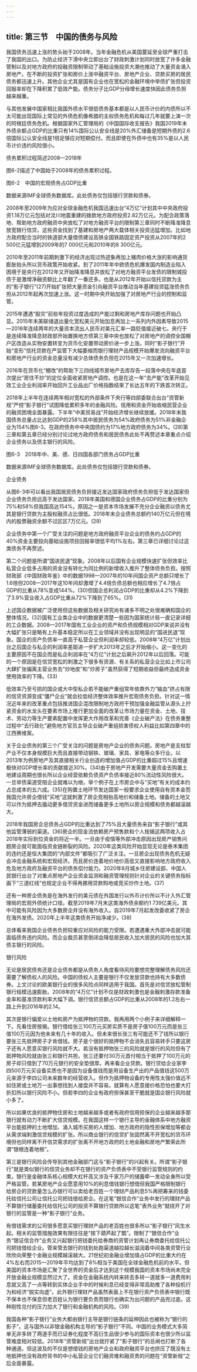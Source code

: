 ```yaml
---
---
---
```

title: 第三节　中国的债务与风险
---




我国债务迅速上涨的势头始于2008年。当年金融危机从美国蔓延至全球严重打击了我国的出口。为防止经济下滑中央立即出台了财政刺激计划同时放宽了许多金融管制以及对地方政府的投融资限制带动了基础设施投资大潮也推动了大量资金涌入房地产。在不断的投资扩张和房价上涨中融资平台、房地产企业、贷款买房的居民债务都迅速上升。其他企业尤其是国有企业也在宽松的金融环境中举债扩张但投资回报率却在下降积累了低效产能。债务分子比GDP分母增长速度快因此债务负担越来越重。

与其他发展中国家相比我国外债水平很低债务基本都是以人民币计价的内债所以不太可能出现国际上常见的外债危机像希腊的主权债务危机和每过几年就要上演一次的阿根廷债务危机。根据国家外汇管理局的《中国国际收支报告》我国2019年末外债余额占GDP的比重只有14%国际公认安全线是20%外汇储备是短期外债的2.6倍国际公认安全线是1倍足够应对短期偿付。而且即使在外债中也有35%是以人民币计价违约风险很小。


债务累积过程简述2008—2018年


图6-2描述了中国始于2008年的债务累积过程。



图6-2　中国的宏观债务占GDP比重

数据来源IMF全球债务数据库。此处债务仅包括银行贷款和债券。



2008年至2009年为应对全球金融危机我国迅速出台“4万亿”计划其中中央政府投资1.18万亿元包括对汶川地震重建的拨款地方政府投资2.82万亿元。为配合政策落地、帮助地方政府融资中央放松了对地方融资平台的限制第三章同时不断降准降息放宽银行信贷。这些资金找到了基建和房地产两大载体相关投资迅猛增加。比如地方政府配合当时的铁道部大量借债建设高铁全国铁路固定资产投资从2007年的2 500亿元猛增到2009年的7 000亿元和2010年的8 300亿元。

2010年至2011年前期刺激下的经济出现过热迹象再加上猪肉价格大涨的影响通货膨胀抬头所以货币政策开始收紧。到了2011年年中欧债危机爆发国内制造业陷入困境于是央行在2012年又开始降准降息并放松了对地方融资平台发债的限制城投债于是激增净融资额比上年翻了一番还多。也是从2012年开始以信托贷款为主的“影子银行”(27)开始扩张把大量资金引向融资平台推动当年基建投资猛涨债务负担从2012年起再次加速上涨。这一时期中央开始加强了对房地产行业的控制和监管。

2015年遭遇“股灾”前些年投资过度造成的产能过剩和房地产库存问题也开始凸显。2015年末美联储退出量化宽松美元开始加息再加上一系列内外因素导致2015—2016年连续两年的大量资本流出人民币对美元汇率一路贬值接近破七。央行于是连续降准降息财政部开始置换地方债第三章中央也放松了对房地产的调控全国棚户区改造从实物安置转变为货币化安置带动房价进一步上涨。同时“影子银行”开始“变形”信托贷款在严监管下大幅萎缩而银行理财产品规模开始爆发流向融资平台和房地产行业的资金总量没有减少总体债务负担在2015年又一次加速增长。

2016年在货币化“棚改”的帮助下三四线城市房地产去库存告一段落中央在年底首次提出“房住不炒”的定位全面收紧房地产调控。也是在这一年“去产能”改革开始见效工业企业利润率开始回升工业品出厂价格指数结束了长达五年的下跌首次转正。

2018年上半年在连续两年相对宽松的外部条件下央行等四部委联合出台“资管新规”严控“影子银行”试图降低累积多年的金融风险。信用和资金开始收缩民营企业的融资困境全面暴露。下半年“中美贸易战”开始经济增长继续放缓。2018年末我国债务总量占比达到GDP的258%其中居民债务为54%政府债务为51%非金融企业为154%图6-3。在政府债务中中央国债约为17%地方政府债务为34%。(28)第三章和第五章已经分别讨论过地方政府债务和居民债务此处不再赘述本章重点介绍企业债务以及债主银行的风险。



图6-3　2018年中、美、德、日四国各部门债务占GDP比重

数据来源IMF全球债务数据库。此处债务仅包括银行贷款和债券。




企业债务


从图6-3中可以看出我国居民债务负担接近发达国家政府债务负担低于发达国家但企业债务负担远高于发达国家。2018年美国和德国企业债务占GDP的比重分别为75%和58%但我国高达154%。原因之一是资本市场发展不充分企业融资以债务尤其是银行贷款为主股权融资占比很低。2018年末企业债务总额约140万亿元但在境内的股票融资余额不过区区7万亿元。(29)

企业债务中第一个广受关注的问题是地方政府融资平台企业的债务约占GDP的40%资金主要投向基础设施项目回报率很低平均1%左右。第三章已详细讨论过这类债务不再赘述。

第二个问题是所谓“国进民退”现象。2008年以后国有企业规模快速扩张但效率比私营企业低多占用的资金没有转化为同比例的新增收入推升了整体债务负担。按照财政部《中国财政年鉴》中的数据1998—2007年的10年间国企资产总额只增长了1.6倍但2008—2017年这10年间却激增了4.4倍负债总额也相应增长了4.7倍占GDP的比重从78%变成144%。(30)但国企总利润占GDP的比重却从4.2%下降到了3.9%营业收入占GDP比重从72%下降到了65%。(31)

上述国企数据被广泛使用但这些数据及相关研究尚有诸多不明之处很难确知国企的整体情况。(32)国有工业类企业中的数据更清楚一些因为国家统计局一直记录详细的工企数据。2008—2017年国有工业企业的资产和负债规模相对GDP来说并没有大幅扩张只是略有上升基本稳定所以在工业领域并没有出现明显的“国进民退”现象。国企的资产负债率一直高于私营企业但利润率却较低。2008年“4万亿”计划出台之后国企与私企的利润率差距进一步扩大2013年之后才开始缩小。这一变化的主要原因不在国企而是私企利润率在“4万亿”计划之后飙升2012年以后回落。可能的一个原因是在信贷宽松的刺激之下很多有资源、有关系的私营企业比如上市公司大肆扩张偏离主营业务去“炒地皮”和“炒房子”虽然获得了短期收益但最终造成资金使用效率的下降。(33)

低效率乃至亏损的国企或大中型私企若不能破产重组常年依靠外力“输血”挤占有限的信贷资源变成“僵尸企业”就会拉低经济整体效率推升宏观债务负担。针对这一情况近年来的改革重点包括推进国企混改限制地方政府干预加强金融监管从源头上拧紧资金的水龙头在要素市场上推行更加全面的改革让市场力量在资金、土地、技术、劳动力等生产要素配置中发挥更大作用改革和完善《企业破产法》在债务重整过程中“去行政化”避免地方官员主导企业破产重组损害债权人利益比如第四章中的江西赛维案。

关于企业债务的第三个广受关注的问题是房地产企业的债务问题。房地产是支柱型产业不仅本身规模巨大而且直接带动钢铁、玻璃、家具、家电等众多行业。以2013年为例房地产及其直接相关行业创造的增加值占GDP的比重超过15%且增速极快对GDP增长率的贡献接近30%。(34)由于房地产开发需要大量资金去购置土地建设周期也很长所以企业经营依赖负债资产负债率接近80%流动性风险很大。一旦举债渠道受阻企业就难以为继。举个例子在上市房企中与“买地”有关的成本约占总成本的五六成。(35)在购置土地环节发达国家一般要求企业使用自有资本金而我国允许房企借钱“买地”这就刺激了房企竞相抬高地价和储备土地。储备的土地又可以作为抵押去撬动更多借贷资金进而储备更多土地所以房企规模和债务都越滚越大。

2018年我国房企总债务占GDP的比重达到了75%且大量债务来自“影子银行”或其他监管薄弱的渠道。(36)房企的现金流依赖房产预售款和个人按揭这两项收入占2018年实际到位资金的将近一半。一旦由于疫情等外部冲击原因出现房产销售问题房企就可能面临资金链断裂的风险。2020年这类风险开始显现无论是泰禾集团的违约还是恒大集团的“内部文件”都吸引了广泛关注。一旦房企出现债务危机无疑会冲击金融系统和宏观经济。而且房价连着地价地价高低又直接影响地方政府收入危及地方政府及融资平台的债务偿付能力。2020年8月城乡住房建设部、中国人民银行出台了对重点房地产企业资金监测和融资管理规则针对企业的关键债务指标画下“三道红线”也规定企业不得再挪用贷款购地或竞买炒作土地。(37)

还有一种房企债务是在海外发行的美元债在外国发行以外币计价所以不计入外汇管理局的宏观外债统计口径。截至2019年7月末这类海外债余额约1 739亿美元。其中可能有风险因为大多数房企并没有海外收入。自2019年7月起发改委收紧了房企在海外发债。2020年上半年这类债务开始净减少。(38)

总体看来我国企业债务负担较重应对风险的能力受限。若遭遇重大外部冲击就可能面临债务违约风险。而企业裁员甚至倒闭会降低居民收入加大居民的风险也加大其债主银行的风险。


银行风险


无论是居民债务还是企业债务都是从债务人角度看待风险要想完整理解债务风险还需要了解债权人的风险。中国的债权人主要是银行不仅发放贷款也持有大多数债券。上文讨论的欧美银行业的很多风险点同样适用于我国。首先是对信贷放松管制银行规模迅速膨胀。2008年的“4万亿”计划不仅是财政刺激也是金融刺激存款准备金率和基准贷款利率大幅下调。银行信贷总额占GDP的比重从2008年的1.2左右一路上升到2016年的2.14。

其次是银行偏爱以土地和房产为抵押物的贷款。我再用两个小例子来详细解释一下。先看住房按揭。银行借给张三100万元买房实质不是房子值100万元而是张三值100万元因为他未来有几十年的收入。但未来很长张三有可能还不了钱所以银行要张三先抵押房子才肯借钱。房子是个很好的抵押物不会消失且容易转手只要这房子还有人愿意买银行风险就不大。若没有抵押物张三的风险就是银行的风险但有了抵押物风险就由张三和银行共担。张三还要付30万元首付相当于抵押了100万元的房子却只借到了70万元银行的安全垫很厚。再来看企业贷款。银行贷给企业家李四500万元买设备实质也不是因为设备值钱而是用设备生产出的产品值钱这500万元来源于李四公司未来数年的经营收入。但作为抵押物设备的专用性太强价值远不如住房或土地万一出事想找到人接盘并不容易。就算有人愿意接价格恐怕也要大打折扣所以银行风险不小。但若李四的企业有政府担保甚至干脆就是国企银行风险就小多了。

所以如果优良的抵押物住房和土地越来越多或者有政府信用担保的企业越来越多那银行就有动力不断扩大信贷规模。在我国这样一个银行主导的金融体系中地方融资平台能抵押的土地增加、涌入城市买房的人增加、地方政府的隐性担保增加等都会从需求端刺激信贷规模的扩张。所以商业银行的信贷扩张固然离不开宽松的货币环境但也同样离不开信贷需求的扩张离不开地方政府的土地金融和房地产繁荣此所谓“银根连着地根”。

第三是银行风险会传导到其他金融部门这与“影子银行”的兴起有关。所谓“影子银行”就是类似银行的信贷业务却不在银行的资产负债表中不受银行监管规则的约束。银行是金融体系核心规模大杠杆高又涉及千家万户的储蓄牵一发动全身所以受严格监管。若某房地产企业愿意用10%的利息借钱银行想借但我国严格限制银行给房企的贷款量怎么办银行可以卖给老百姓一个理财产品利息5%再把筹来的钱委托给信托公司让信托公司把钱借给房企。在这笔“银信合作”业务中发行的理财产品不算银行储蓄委托给信托公司的投资不算银行贷款所以这笔“表外业务”就绕开了对银行的监管是一种“影子银行”业务。

有借钱需求的公司很多愿意买银行理财产品的老百姓也很多所以“影子银行”风生水起。相关的监管措施效果有限往往是“按下葫芦起了瓢”。限制了“银信合作”业务“银证信合作”业务又兴起银行把钱委托给券商的资管计划再让券商委托给信托公司把钱借给企业。管来管去银行的钱到处跑渠道越拉越长滋润着中间各类资管行业欣欣向荣整个金融业规模越滚越大。21世纪初金融业增加值占GDP的比重大约在4%左右而2015—2019年平均达到了8%相当于美国在全球金融危机前的水平。但美国的资本市场是汇聚了全世界的资金后才达到这个规模我国的资本市场尚未完全开放金融业规模显然过大了。资金在金融系统内转来转去多转一道就多一道费用利息就又高了一点等转到实体企业手中的时候利息已经变得非常高助推了各种投机行为和经济“脱实向虚”。此外银行理财产品虽然表面上不在银行资产负债表中银行既不保本也不保息但老百姓认为银行要负责而银行也确实为出问题的产品兜过底。这种刚性兑付的压力加大了银行和金融机构的风险。(39)

我国各种“影子银行”业务大都由银行主导是银行链条的延伸因此也被称为“银行的影子”。这与国外以非银金融机构主导的“影子银行”不同。中国的业务模式大多简单无非多转了两道手而已证券化程度不高衍生品很少参与的国际资本也很少所以监管难度相对较低。2018年“资管新规”出台就拧紧了“影子银行”的总闸也打断了各种通道。但这波及的不仅是想借钱的房地产企业和政府融资平台也挤压了既没有土地抵押也没有政府背书的中小私营企业它们融资难和融资贵的问题在“资管新规”之后全面暴露。